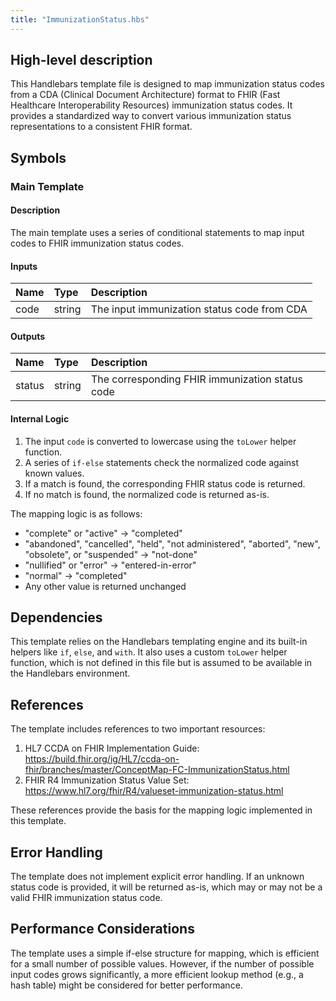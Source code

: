 ```yaml
---
title: "ImmunizationStatus.hbs"
---
```


## High-level description
This Handlebars template file is designed to map immunization status codes from a CDA (Clinical Document Architecture) format to FHIR (Fast Healthcare Interoperability Resources) immunization status codes. It provides a standardized way to convert various immunization status representations to a consistent FHIR format.

## Symbols

### Main Template
#### Description
The main template uses a series of conditional statements to map input codes to FHIR immunization status codes.

#### Inputs
| Name | Type | Description |
|:-----|:-----|:------------|
| code | string | The input immunization status code from CDA |

#### Outputs
| Name | Type | Description |
|:-----|:-----|:------------|
| status | string | The corresponding FHIR immunization status code |

#### Internal Logic
1. The input `code` is converted to lowercase using the `toLower` helper function.
2. A series of `if-else` statements check the normalized code against known values.
3. If a match is found, the corresponding FHIR status code is returned.
4. If no match is found, the normalized code is returned as-is.

The mapping logic is as follows:
- "complete" or "active" → "completed"
- "abandoned", "cancelled", "held", "not administered", "aborted", "new", "obsolete", or "suspended" → "not-done"
- "nullified" or "error" → "entered-in-error"
- "normal" → "completed"
- Any other value is returned unchanged

## Dependencies
This template relies on the Handlebars templating engine and its built-in helpers like `if`, `else`, and `with`. It also uses a custom `toLower` helper function, which is not defined in this file but is assumed to be available in the Handlebars environment.

## References
The template includes references to two important resources:
1. HL7 CCDA on FHIR Implementation Guide: https://build.fhir.org/ig/HL7/ccda-on-fhir/branches/master/ConceptMap-FC-ImmunizationStatus.html
2. FHIR R4 Immunization Status Value Set: https://www.hl7.org/fhir/R4/valueset-immunization-status.html

These references provide the basis for the mapping logic implemented in this template.

## Error Handling
The template does not implement explicit error handling. If an unknown status code is provided, it will be returned as-is, which may or may not be a valid FHIR immunization status code.

## Performance Considerations
The template uses a simple if-else structure for mapping, which is efficient for a small number of possible values. However, if the number of possible input codes grows significantly, a more efficient lookup method (e.g., a hash table) might be considered for better performance.